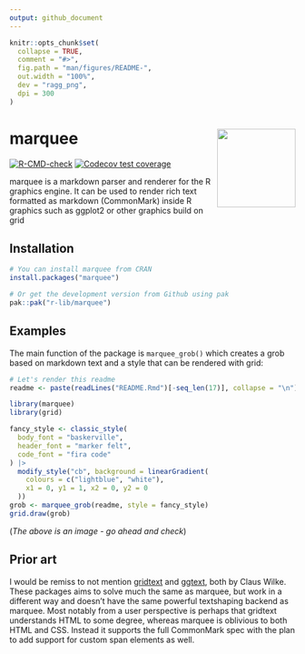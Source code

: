 ```yaml
---
output: github_document
---
```


<!-- README.md is generated from README.Rmd. Please edit that file -->

```r
knitr::opts_chunk$set(
  collapse = TRUE,
  comment = "#>",
  fig.path = "man/figures/README-",
  out.width = "100%",
  dev = "ragg_png",
  dpi = 300
)
```

# marquee <img src="man/figures/logo.png" align="right" height="138" alt="" />

<!-- badges: start -->
[![R-CMD-check](https://github.com/r-lib/marquee/actions/workflows/R-CMD-check.yaml/badge.svg)](https://github.com/r-lib/marquee/actions/workflows/R-CMD-check.yaml)
[![Codecov test coverage](https://codecov.io/gh/r-lib/marquee/branch/main/graph/badge.svg)](https://app.codecov.io/gh/r-lib/marquee?branch=main)
<!-- badges: end -->

marquee is a markdown parser and renderer for the R graphics engine. It can be 
used to render rich text formatted as markdown (CommonMark) inside R graphics
such as ggplot2 or other graphics build on grid

## Installation

``` r
# You can install marquee from CRAN
install.packages("marquee")

# Or get the development version from Github using pak
pak::pak("r-lib/marquee")
```

## Examples
The main function of the package is `marquee_grob()` which creates a grob based
on markdown text and a style that can be rendered with grid:

```r
# Let's render this readme
readme <- paste(readLines("README.Rmd")[-seq_len(17)], collapse = "\n")

library(marquee)
library(grid)

fancy_style <- classic_style(
  body_font = "baskerville", 
  header_font = "marker felt",
  code_font = "fira code"
) |> 
  modify_style("cb", background = linearGradient(
    colours = c("lightblue", "white"),
    x1 = 0, y1 = 1, x2 = 0, y2 = 0
  ))
grob <- marquee_grob(readme, style = fancy_style)
grid.draw(grob)
```

(*The above is an image - go ahead and check*)

## Prior art
I would be remiss to not mention [gridtext](https://github.com/wilkelab/gridtext) 
and [ggtext](https://github.com/wilkelab/ggtext), both by Claus Wilke. These
packages aims to solve much the same as marquee, but work in a different way and
doesn't have the same powerful textshaping backend as marquee. Most notably from
a user perspective is perhaps that gridtext understands HTML to some degree, 
whereas marquee is oblivious to both HTML and CSS. Instead it supports the full
CommonMark spec with the plan to add support for custom span elements as well.
